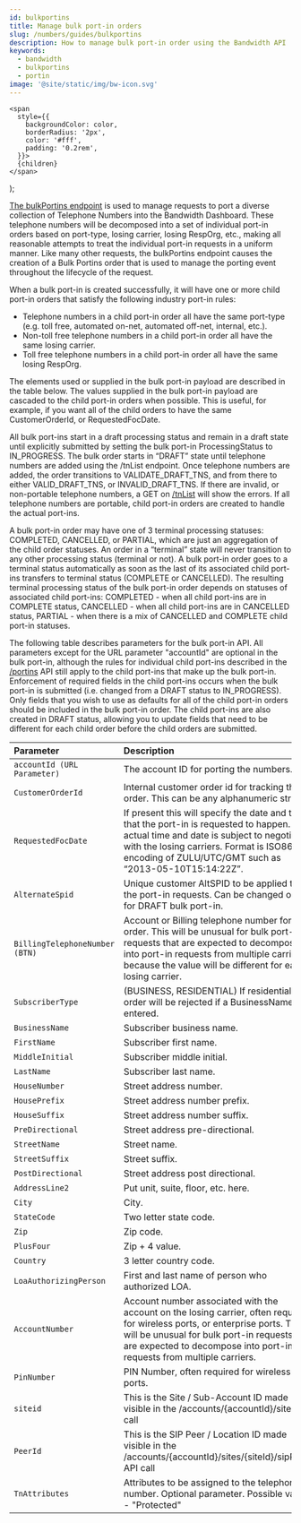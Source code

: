 ```yaml
---
id: bulkportins
title: Manage bulk port-in orders
slug: /numbers/guides/bulkportins
description: How to manage bulk port-in order using the Bandwidth API
keywords:
  - bandwidth
  - bulkportins
  - portin
image: '@site/static/img/bw-icon.svg'
---
```




    <span
      style={{
        backgroundColor: color,
        borderRadius: '2px',
        color: '#fff',
        padding: '0.2rem',
      }}>
      {children}
    </span>
  );

[The bulkPortins endpoint](/apis/numbers#operation/ListBulkPortins) is used to manage requests to port a diverse collection of Telephone Numbers into the Bandwidth Dashboard. These telephone numbers will be decomposed into a set of individual port-in orders based on port-type, losing carrier, losing RespOrg, etc., making all reasonable attempts to treat the individual port-in requests in a uniform manner. Like many other requests, the bulkPortins endpoint causes the creation of a Bulk Portins order that is used to manage the porting event throughout the lifecycle of the request.

When a bulk port-in is created successfully, it will have one or more child port-in orders that satisfy the following industry port-in rules:

* Telephone numbers in a child port-in order all have the same port-type (e.g. toll free, automated on-net, automated off-net, internal, etc.).
* Non-toll free telephone numbers in a child port-in order all have the same losing carrier.
* Toll free telephone numbers in a child port-in order all have the same losing RespOrg.

The elements used or supplied in the bulk port-in payload are described in the table below. The values supplied in the bulk port-in payload are cascaded to the child port-in orders when possible. This is useful, for example, if you want all of the child orders to have the same CustomerOrderId, or RequestedFocDate.

All bulk port-ins start in a draft processing status and remain in a draft state until explicitly submitted
by setting the bulk port-in ProcessingStatus to IN_PROGRESS. The bulk order starts in “DRAFT” state until
telephone numbers are added using the /tnList endpoint. Once telephone numbers are added, the order
transitions to VALIDATE_DRAFT_TNS, and from there to either VALID_DRAFT_TNS, or INVALID_DRAFT_TNS.
If there are invalid, or non-portable telephone numbers, a GET on [/tnList](/apis/numbers/#operation/ListBulkTns) will show the errors. If all
telephone numbers are portable, child port-in orders are created to handle the actual port-ins.

A bulk port-in order may have one of 3 terminal processing statuses: COMPLETED, CANCELLED, or PARTIAL, which are just an aggregation of the child order statuses. An order in a “terminal” state will never transition to any other processing status (terminal or not). A bulk port-in order goes to a terminal status automatically as soon as the last of its associated child port-ins transfers to terminal status (COMPLETE or CANCELLED). The resulting terminal processing status of the bulk port-in order depends on statuses of associated child port-ins: COMPLETED - when all child port-ins are in COMPLETE status, CANCELLED - when all child port-ins are in CANCELLED status, PARTIAL - when there is a mix of CANCELLED and COMPLETE child port-in statuses.

The following table describes parameters for the bulk port-in API. All parameters except for the URL parameter "accountId" are optional in the bulk port-in, although the rules for individual child port-ins described in the  [/portins](/apis/numbers/#operation/ListPortins)  API still apply to the child port-ins that make up the bulk port-in. Enforcement of required fields in the child port-ins occurs when the bulk port-in is submitted (i.e. changed from a DRAFT status to IN_PROGRESS). Only fields that you wish to use as defaults for all of the child port-in orders should be included in the bulk port-in order. The child port-ins are also created in DRAFT status, allowing you to update fields that need to be different for each child order before the child orders are submitted.


| Parameter                   | Description                                                                                                                       |
|:----------------------------|:----------------------------------------|
| `accountId (URL Parameter)` | The account ID for porting the numbers. |
| `CustomerOrderId`       | Internal customer order id for tracking the order. This can be any alphanumeric string. |
| `RequestedFocDate`            | If present this will specify the date and time that the port-in is requested to happen. The actual time and date is subject to negotiation with the losing carriers. Format is ISO8601 encoding of ZULU/UTC/GMT such as “2013-05-10T15:14:22Z”.|
| `AlternateSpid`                 | Unique customer AltSPID to be applied to the port-in requests. Can be changed only for DRAFT bulk port-in. |
| `BillingTelephoneNumber (BTN)`  | Account or Billing telephone number for order. This will be unusual for bulk port-in requests that are expected to decompose into port-in requests from multiple carriers, because the value will be different for each losing carrier. |
| `SubscriberType`                | (BUSINESS, RESIDENTIAL) If residential, order will be rejected if a BusinessName is entered. |
| `BusinessName`                 | Subscriber business name. |
| `FirstName`                 | Subscriber first name. |
| `MiddleInitial`                 | Subscriber middle initial. |
| `LastName`                 | Subscriber last name. |
| `HouseNumber`                 | Street address number. |
| `HousePrefix`                 | Street address number prefix. |
| `HouseSuffix`                 | Street address number suffix. |
| `PreDirectional`                 | Street address pre-directional. |
| `StreetName`                 | Street name. |
| `StreetSuffix`                 | Street suffix. |
| `PostDirectional`                 | Street address post directional. |
| `AddressLine2`                 | Put unit, suite, floor, etc. here. |
| `City`                 | City. |
| `StateCode`                 | Two letter state code. |
| `Zip`                 | Zip code. |
| `PlusFour`                 | Zip + 4 value.|
| `Country`                 | 3 letter country code. |
| `LoaAuthorizingPerson`                 | First and last name of person who authorized LOA. |
| `AccountNumber`                 | Account number associated with the account on the losing carrier, often required for wireless ports, or enterprise ports. This will be unusual for bulk port-in requests that are expected to decompose into port-in requests from multiple carriers. |
| `PinNumber`                 | PIN Number, often required for wireless ports. |
| `siteid`                 | This is the Site / Sub-Account ID made visible in the /accounts/{accountId}/sites API call |
| `PeerId`                 | This is the SIP Peer / Location ID made visible in the /accounts/{accountId}/sites/{siteId}/sipPeers API call |
| `TnAttributes`                 | Attributes to be assigned to the telephone number. Optional parameter. Possible values - "Protected" |